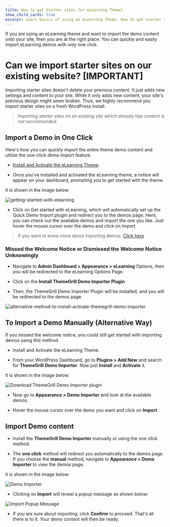 ---
title: How to get Starter sites for eLearning Theme? 
show_child_cards: true
excerpt: Learn basics of using an eLearning Theme. How to get starter sites for eLearning Theme.
---

If you are using an eLearning theme and want to import the demo content onto your site, then you are at the right place. You can quickly and easily import eLearning demos with only one click. 

# Can we import starter sites on our existing website? [IMPORTANT] 

Importing starter sites doesn't delete your previous content. It just adds new settings and content to your site. While it only adds new content, your site's previous design might seem broken. Thus, we highly recommend you import starter sites on a fresh WordPress install. 

> *Importing starter sites on an existing site which already has content is not recommended.* 


## Import a Demo in One Click 

Here's how you can quickly import the entire theme demo content and utilize the one-click demo import feature. 

- [Install and Activate the eLearning Theme](https://github.com/Masteriyo/masteriyo-docs/blob/elearning/700-elearning/100-getting-started/200-installation.mdx).

- Once you've installed and activated the eLearning theme, a notice will appear on your dashboard, prompting you to get started with the theme. 

It is shown in the image below: 

![getting-started-with-elearning](https://user-images.githubusercontent.com/109593521/183352445-9b32bcfd-2ec2-47de-a552-aeaadb0951ae.png)

- Click on Get started with eLearning, which will automatically set up the Quick Demo Import plugin and redirect you to the demos page. Here, you can check out the available demos and import the one you like. Just hover the mouse cursor over the demo and click on Import. 

> If you want to know more about importing demos. [Click here](https://themegrill.com/blog/how-to-import-wordpress-theme-demo-content)

### Missed the Welcome Notice or Dismissed the Welcome Notice Unknowingly 

- Navigate to **Admin Dashboard > Appearance > eLearning** Options, then you will be redirected to the eLearning Options Page.

- Click on the **Install ThemeGrill Demo Importer Plugin**

- Then, the ThemeGrill Demo Importer Plugin will be installed, and you will be redirected to the demos page.

![alternative-method-to-install-activate-themegrill-demo-importer](https://user-images.githubusercontent.com/109593521/183354095-625beafd-ea01-4204-8b2c-e572a973ddcf.png)

## To Import a Demo Manually (Alternative Way) 

If you missed the welcome notice, you could still get started with importing demos using this method. 

- Install and Activate the eLearning Theme.

- From your WordPress Dashboard, go to **Plugins > Add New** and search for **ThemeGrill Demo Importer**. Now just **Install** and **Activate** it. 

It is shown in the image below: 

![Download ThemeGrill Demo Importer plugin](https://user-images.githubusercontent.com/109593521/184288982-21884085-ac80-445b-9d8d-e3e8dbfa90fd.png)

- Now go to **Appearance > Demo Importer** and look at the available demos. 

- Hover the mouse cursor over the demo you want and click on **Import**.

## Import Demo content

- Install the **ThemeGrill Demo Importer** manually or using the one click method. 

- The **one click** method will redirect you automatically to the demos page. If you choose the **manual** method, navigate to **Appearance > Demo Importer** to view the demos page. 

It is shown in the image below: 

![Demo Importer](https://user-images.githubusercontent.com/109593521/183360182-ef06845e-d2e6-4842-bcdb-b76fab29dc9d.png)

- Clicking on **Import** will reveal a popup message as shown below: 

![Import Popup Message](https://user-images.githubusercontent.com/109593521/183360675-f834b2e7-6710-42b1-a099-8f4b5c3f0929.png)

- If you are sure about importing, click **Confirm** to proceed. That's all there is to it. Your demo content will then be ready. 
